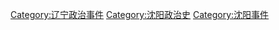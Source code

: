 [[Category:辽宁政治事件|Category:辽宁政治事件]]
[[Category:沈阳政治史|Category:沈阳政治史]]
[[Category:沈阳事件|Category:沈阳事件]]